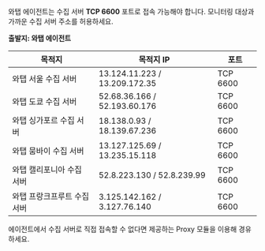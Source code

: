 와탭 에이전트는 수집 서버 **TCP 6600** 포트로 접속 가능해야 합니다. 모니터링 대상과 가까운 수집 서버 주소를 허용하세요.

**출발지: 와탭 에이전트**

|목적지|목적지 IP|포트|
|----|----|----|
|와탭 서울 수집 서버|13.124.11.223 / 13.209.172.35|TCP 6600|
|와탭 도쿄 수집 서버|52.68.36.166 / 52.193.60.176|TCP 6600|
|와탭 싱가포르 수집 서버|18.138.0.93 / 18.139.67.236|TCP 6600|
|와탭 뭄바이 수집 서버|13.127.125.69 / 13.235.15.118|TCP 6600|
|와탭 캘리포니아 수집 서버|52.8.223.130 / 52.8.239.99|TCP 6600|
|와탭 프랑크프루트 수집 서버|3.125.142.162 / 3.127.76.140|TCP 6600|

에이전트에서 수집 서버로 직접 접속할 수 없다면 제공하는 Proxy 모듈을 이용해 경유하세요.

<ImgLang img='proxy.png' desc='Proxy' />
